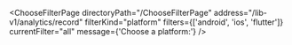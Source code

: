 

<ChooseFilterPage
  directoryPath="/ChooseFilterPage"
  address="/lib-v1/analytics/record"
  filterKind="platform"
  filters={['android', 'ios', 'flutter']}
  currentFilter="all"
  message={'Choose a platform:'}
/>

